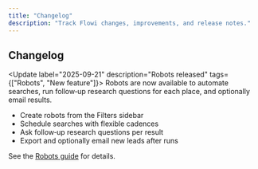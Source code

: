 ```yaml
---
title: "Changelog"
description: "Track Flowi changes, improvements, and release notes."
---
```


## Changelog

<Update label="2025-09-21" description="Robots released" tags={["Robots", "New feature"]}>
  Robots are now available to automate searches, run follow‑up research questions for each place, and optionally email results.

  - Create robots from the Filters sidebar
  - Schedule searches with flexible cadences
  - Ask follow‑up research questions per result
  - Export and optionally email new leads after runs

  See the [Robots guide](/user-guide/robots) for details.
</Update>



